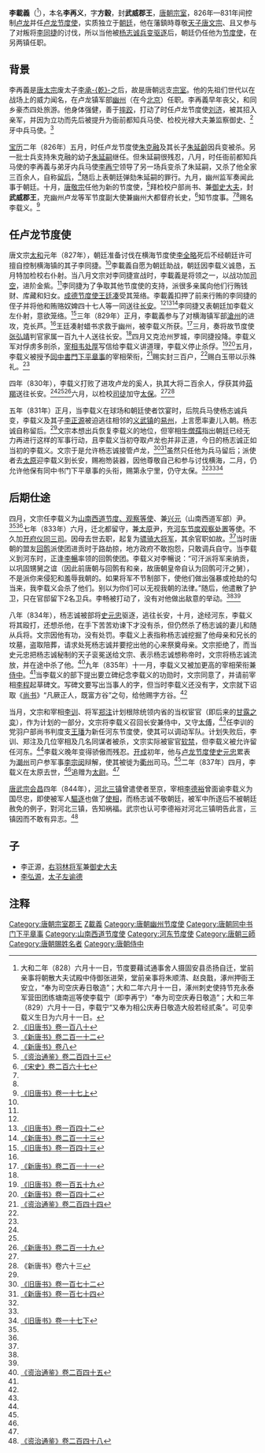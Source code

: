 '''李載義'''（{{bd|788年|7月18日|837年|6月4日|catIdx=L李}}<ref>大和二年（828）六月十一日，节度要藉试通事舍人摄固安县丞扬自迁，堂前亲事将朝散大夫试殿中侍御张进荣，堂前亲事将朱顺清、赵良戬，涿州押衙王安立，“奉为司空庆寿日敬造”；大和二年六月十一日，涿州刺史使持节充永泰军营田团练塘南巡等使李载宁（即李再宁）“奉为司空庆寿日敬造”；大和三年（829）六月十一日，李载宁“又奉为相公庆寿日敬造大般若经贰条”。可见李载义生日为六月十一日。</ref>），本名'''李再义'''，字'''方穀'''，封'''武威郡王'''，[[唐朝|唐朝]][[宗室|宗室]]，826年—831年间控制[[卢龙|卢龙]]并任[[卢龙节度使|卢龙节度使]]，实质独立于[[朝廷|朝廷]]，他在藩鎮時尊敬[[天子|天子]][[唐文宗|唐文宗]]、且又参与了对叛将[[李同捷|李同捷]]的讨伐，所以当他被[[杨志诚|杨志诚]][[兵变|兵变]][[驱逐|驱逐]]后，朝廷仍任他为[[节度使|节度使]]，在另两镇任职。

== 背景 ==
李再義是[[唐太宗|唐太宗]]废太子[[李承乾|李承-{乾}-]]之后，故是唐朝远支[[宗室|宗室]]。他的先祖们世代以在战场上的威力闻名，在卢龙镇军部[[幽州|幽州]]（在今[[北京|北京]]）任职。李再義早年丧父，和同乡豪杰四处旅游。他身体强健，善于[[摔跤|摔跤]]，打动了时任卢龙节度使[[刘济_(唐朝)|刘济]]，被其招入亲军，并因为立功而先后被提升为衙前都知兵马使、检校光禄大夫兼监察御史、<ref name=BT180>[[:s:旧唐书/卷180|《旧唐书》卷一百八十]]</ref>牙中兵马使。<ref name=NBT212>[[:s:新唐书/卷212|《新唐书》卷二百一十二]]</ref>

[[宝历_(唐朝)|宝历]]二年（826年）五月，时任卢龙节度使[[朱克融|朱克融]]及其长子[[朱延齡|朱延齡]]因兵变被杀。另一批士兵支持朱克融的幼子[[朱延嗣|朱延嗣]]继任。但朱延嗣很残忍，八月，时任衙前都知兵马使的李再義与弟牙内兵马使[[李载宁|李再宁]]领导了另一场兵变杀了朱延嗣，又杀了他全家三百余人，自称[[留后|留后]]，<ref name=NBT8>[[:s:新唐书/卷8|《新唐书》卷八]]</ref>随后上表朝廷弹劾朱延嗣的罪行。九月，幽州监军奏闻此事于朝廷。十月，[[唐敬宗|唐敬宗]]任他为新的节度使，<ref name=ZZTJ243>[[:s:资治通鉴/卷243|《资治通鉴》卷二百四十三]]</ref>拜检校户部尚书、兼[[御史大夫|御史大夫]]，封'''武威郡王'''，充幽州卢龙等军节度副大使兼幽州大都督府长史，<ref>[[:s:宋史/卷267|《宋史》卷二百六十七]]</ref>知节度事。<ref name=BT180/><ref name=NBT212/>赐名李载义。<ref name=BT17-1>[[:s:旧唐书/卷017上|《旧唐书》卷一十七上]]</ref>

== 任卢龙节度使 ==
唐文宗[[太和_(唐朝)|太和]]元年（827年），朝廷准备讨伐在横海节度使[[李全略|李全略]]死后不经朝廷许可擅自控制横海镇的其子李同捷。<ref name=ZZTJ243/>李載義自愿为朝廷助战，朝廷因李载义诚恳，五月特加检校右仆射。当八月文宗对李同捷宣战时，李載義是将领之一，以战功加[[司空|司空]]，进阶金紫。<ref name=BT180/>李同捷为了争取其他节度使的支持，派很多亲属向他们行贿钱财、库藏和妇女。[[成德节度使|成德节度使]][[王廷凑|王廷凑]]受其笼络。李載義扣押了前来行贿的李同捷的侄子并将他和贿赂奴婢四十七人等一同送往[[长安|长安]]。<ref name=ZZTJ243/><ref name=BT142>[[:s:旧唐书/卷142|《旧唐书》卷一百四十二]]</ref><ref name=NBT213>[[:s:新唐书/卷213|《新唐书》卷二百一十三]]</ref>李同捷又表朝廷加李载义左仆射，意欲笼络。<ref name=BT143>[[:s:旧唐书/卷143|《旧唐书》卷一百四十三]]</ref>三年（829年）正月，李載義参与了对横海镇军部[[滄州|滄州]]的进攻，克长芦。<ref name=NBT8/>王廷凑射蜡书求救于幽州，被李载义所获。<ref name=NBT211>[[:s:新唐书/卷211|《新唐书》卷二百一十一]]</ref>三月，奏将故节度使[[张弘靖|张弘靖]]判官家属一百九十人送往长安。<ref name=BT17-1/>四月又克沧州罗城，李同捷投降。李载义军对俘虏多剖杀，[[宰相|宰相]][[韦处厚|韦处厚]]写信给李载义讲道理，李载义停止杀俘。<ref name=BT159>[[:s:旧唐书/卷159|《旧唐书》卷一百五十九]]</ref><ref name=NBT142>[[:s:新唐书/卷142|《新唐书》卷一百四十二]]</ref>五月，李载义被授予[[同中書門下平章事|同中書門下平章事]]的宰相荣衔，<ref name=ZZTJ244>[[:s:资治通鉴/卷244|《资治通鉴》卷二百四十四]]</ref>赐实封三百户，<ref name=BT180/>赐白玉带以示殊礼。<ref name=NBT212/>

四年（830年），李载义打败了进攻卢龙的奚人，执其大将二百余人，俘获其帅[[茹羯|茹羯]]送往长安。<ref name=NBT8/><ref name=ZZTJ244/><ref name=NBT219>[[:s:新唐书/卷219|《新唐书》卷二百一十九]]</ref>六月，以检校[[司徒|司徒]]加守[[太保|太保]]。<ref name=BT180/><ref name=NBT63>《新唐书》卷六十三</ref>

五年（831年）正月，当李载义在球场和朝廷使者饮宴时，后院兵马使杨志诚兵变，李载义及其子[[李正源|李正源]]被迫逃往相邻的[[义武军节度使|义武镇]]的[[易州|易州]]，上言愿率妻儿入朝。杨志诚自称留后。<ref name=NBT8/>文宗本想出兵恢复李载义的地位，但宰相[[牛僧孺|牛僧孺]]指出朝廷已经无力再进行这样的军事行动，且李载义当初夺取卢龙也并非正道，今日的杨志诚正如当初的李载义。文宗于是允许杨志诚接管卢龙，<ref name=BT172>[[:s:旧唐书/卷172|《旧唐书》卷一百七十二]]</ref><ref name=NBT174>[[:s:新唐书/卷174|《新唐书》卷一百七十四]]</ref>虽然只任他为兵马留后；派使者去[[太原|太原]]迎李载义到长安，赐袍笏装器，因他尊敬自己和参与讨伐横海，二月，仍允许他保有同中书门下平章事的头衔，赐第永宁里，仍守太保。<ref name=NBT212/><ref name=ZZTJ244/><ref name=BT17-2>[[:s:旧唐书/卷017下|《旧唐书》卷一十七下]]</ref>

== 后期仕途 ==
四月，文宗任李载义为[[山南西道节度使|山南西道节度、观察等使]]、兼[[兴元|兴元]]（山南西道军部）尹。<ref name=BT180/><ref name=ZZTJ244/>七年（833年）六月，迁北都留守，兼[[太原|太原]]尹，充[[河东节度使|河东节度观察处置]]等使。不久加[[开府仪同三司|开府仪同三司]]。因母去世去职，起复为[[骠骑大将军|骠骑大将军]]，其余官职如故。<ref name=BT180/>当时唐朝的盟友[[回鹘|回鹘]]派使团进贡时于路劫掠，地方政府不敢抱怨，只敢调兵自守。当李载义到河东时，正逢[[李暢|李暢]]率领的回鹘使团。李载义对李暢说：“可汗派将军来纳贡，以巩固甥舅之谊（因此前唐朝与回鹘有和亲，故唐朝皇帝自认为回鹘可汗之舅），不是派你来侵犯和羞辱我朝的。如果将军不节制部下，使他们做出强暴或抢劫的勾当来，我李载义会杀了他们。别以为你们可以无视我朝的法律。”随后，他遣散了护卫，只在官邸留下2名卫兵。李畅被打动了，没有对他做出敌意的举动。<ref name=NBT212/><ref name=ZZTJ244/>

八年（834年），杨志诚被部将[[史元忠|史元忠]]驱逐，逃往长安，十月，途经河东，李载义将其殴打，还想杀他，在手下苦苦劝谏下才没有杀，但仍然杀了杨志诚的妻儿和随从兵将。文宗因他有功，没有处罚。李载义上表指称杨志诚挖掘了他母亲和兄长的坟墓，盗取陪葬，请求处死杨志诚并要挖出他的心来祭奠母亲。文宗拒绝了，而当史元忠把杨志诚秘制的天子衮冕送给文宗、表示杨志诚想称帝时，文宗将杨志诚流放，并在途中杀了他。<ref name=ZZTJ245>[[:s:资治通鉴/卷245|《资治通鉴》卷二百四十五]]</ref>九年（835年）十一月，李载义又被加更高的宰相荣衔兼[[侍中|侍中]]。<ref name=BT180/>当李载义的部下提出要立碑纪念李载义的功勋时，文宗同意了，并请前宰相[[李程|李程]]起草碑文。写碑文要写出当事人的字，但当时李载义还没有字，文宗就下诏取《[[尚书_(书)|尚书]]》“凡厥正人，既富方谷”之句，给他赐字方谷。<ref name=NBT212/>

当月，文宗和宰相[[李训|李训]]、将军[[郑注|郑注]]计划根除统领内省的当权宦官（即后来的[[甘露之变|甘露之变]]），作为计划的一部分，文宗将李载义召回长安兼侍中，又守[[太傅|太傅]]，<ref name=NBT63/>任李训的党羽户部尚书判度支[[王璠|王璠]]为新任河东节度使，使其可以调动军队。计划失败后，李训、郑注及几位宰相及几名同谋者被杀，文宗实际被宦官[[软禁|软禁]]，但李载义被允许留任河东。<ref name=ZZTJ245/>李载义晚年变得骄傲而残忍。[[开成|开成]]初年，他与[[卢龙节度使|卢龙节度使]][[史元忠|史元忠]]累表为[[潮州|潮州]]司户参军事[[李宗闵|李宗闵]]辩解，使其被徙为[[衢州|衢州]]司马。<ref name=NBT174/>二年（837年）四月，李载义在太原去世，<ref name=NBT63/>追赠为[[太尉|太尉]]。<ref name=BT180/>

[[唐武宗|唐武宗]][[会昌_(唐朝)|会昌]]四年（844年），[[河北三镇|河北三镇]]曾遣使者至京，宰相[[李德裕|李德裕]]曾面谕李载义为国尽忠，即使被军人[[驅逐|驅逐]]也做了[[使相|使相]]，而杨志诚不敬朝廷，被军中所逐后不被朝廷赦免的例子，對河北三镇，告知祸福。武宗也认可李德裕对河北三镇明告此言，三镇因而不敢有异志。<ref>[[:s:资治通鉴/卷248|《资治通鉴》卷二百四十八]]</ref>

== 子 ==
*李正源，[[右羽林将军|右羽林将军]]兼[[御史大夫|御史大夫]]
*[[李弘源|李弘源]]，[[太子左谕德|太子左谕德]]

== 注释 ==
{{reflist|2}}

{{DEFAULTSORT:L李載義}}
[[Category:唐朝宗室郡王|Category:唐朝宗室郡王]]
[[Category:李姓|Z載義]]
[[Category:唐朝幽州节度使|Category:唐朝幽州节度使]]
[[Category:唐朝同中书门下平章事|Category:唐朝同中书门下平章事]]
[[Category:山南西道节度使|Category:山南西道节度使]]
[[Category:河东节度使|Category:河东节度使]]
[[Category:唐朝三師|Category:唐朝三師]]
[[Category:唐朝賜姓名者|Category:唐朝賜姓名者]]
[[Category:唐朝侍中|Category:唐朝侍中]]